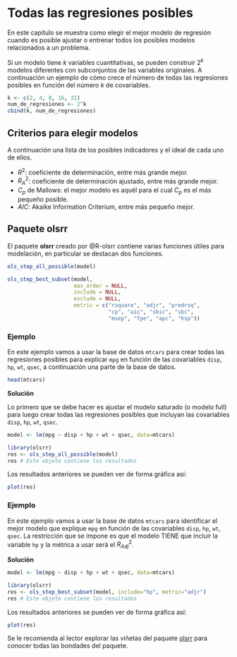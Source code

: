 # Todas las regresiones posibles {#allpossibleregre}
En este capítulo se muestra como elegir el mejor modelo de regresión cuando es posible ajustar o entrenar todos los posibles modelos relacionados a un problema.

Si un modelo tiene $k$ variables cuantitativas, se pueden construir $2^k$ modelos diferentes con subconjuntos de las variables originales. A continuación un ejemplo de cómo crece el número de todas las regresiones posibles en función del número $k$ de covariables.

```r
k <- c(2, 4, 8, 16, 32)
num_de_regresiones <- 2^k
cbind(k, num_de_regresiones)
```

## Criterios para elegir modelos {-}
A continuación una lista de los posibles indicadores y el ideal de cada uno de ellos.

- $R^2$: coeficiente de determinación, entre más grande mejor.
- $R^2_A$: coeficiente de determinación ajustado, entre más grande mejor.
- $C_p$ de Mallows: el mejor modelo es aquél para el cual $C_p$ es el más pequeño posible.
- $AIC$: Akaike Information Criterium, entre más pequeño mejor.

## Paquete **olsrr** {-}
El paquete **olsrr** creado por @R-olsrr contiene varias funciones útiles para modelación, en particular se destacan dos funciones.

```r
ols_step_all_possible(model)

ols_step_best_subset(model,
                     max_order = NULL,
                     include = NULL,
                     exclude = NULL,
                     metric = c("rsquare", "adjr", "predrsq", 
                                "cp", "aic", "sbic", "sbc", 
                                "msep", "fpe", "apc", "hsp"))
```


### Ejemplo {-}
En este ejemplo vamos a usar la base de datos `mtcars` para crear todas las regresiones posibles para explicar `mpg` en función de las covariables `disp`, `hp`, `wt`, `qsec`, a continuación una parte de la base de datos.

```r
head(mtcars)
```

__Solución__

Lo primero que se debe hacer es ajustar el modelo saturado (o modelo full) para luego crear todas las regresiones posibles que incluyan las covariables `disp`, `hp`, `wt`, `qsec`.

```r
model <- lm(mpg ~ disp + hp + wt + qsec, data=mtcars)

library(olsrr)
res <- ols_step_all_possible(model)
res # Este objeto contiene los resultados
```

Los resultados anteriores se pueden ver de forma gráfica así:

```r
plot(res)
```

### Ejemplo {-}
En este ejemplo vamos a usar la base de datos `mtcars` para identificar el mejor modelo que explique `mpg` en función de las covariables `disp`, `hp`, `wt`, `qsec`. La restricción que se impone es que el modelo TIENE que incluir la variable `hp` y la métrica a usar será el $R^2_{Adj}$.

__Solución__

```r
model <- lm(mpg ~ disp + hp + wt + qsec, data=mtcars)

library(olsrr)
res <- ols_step_best_subset(model, include="hp", metric="adjr")
res # Este objeto contiene los resultados
```

Los resultados anteriores se pueden ver de forma gráfica así:

```r
plot(res)
```

Se le recomienda al lector explorar las viñetas del paquete [olsrr](https://cran.r-project.org/web/packages/olsrr/index.html) para conocer todas las bondades del paquete.

